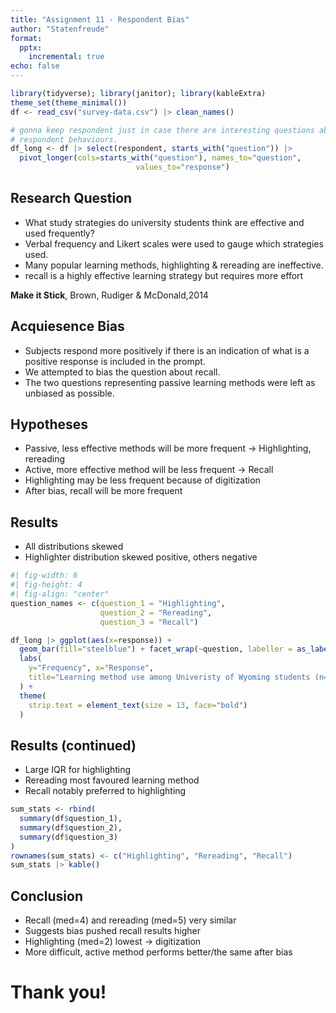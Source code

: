 ```yaml
---
title: "Assignment 11 - Respondent Bias"
author: "Statenfreude"
format: 
  pptx: 
    incremental: true
echo: false
---
```


```r
library(tidyverse); library(janitor); library(kableExtra)
theme_set(theme_minimal())
df <- read_csv("survey-data.csv") |> clean_names()

# gonna keep respondent just in case there are interesting questions about
# respondent behaviours.
df_long <- df |> select(respondent, starts_with("question")) |> 
  pivot_longer(cols=starts_with("question"), names_to="question", 
                            values_to="response")
```   

## Research Question
- What study strategies do university students think are effective and used frequently?  
- Verbal frequency and Likert scales were used to gauge which strategies used. 
- Many popular learning methods, highlighting & rereading are ineffective.  
- recall is a highly effective learning strategy but requires more effort

**Make it Stick**, $\text{Brown, Rudiger & McDonald,2014}$

## Acquiesence Bias
- Subjects respond more positively if there is an indication of what is a positive response
is included in the prompt.  
- We attempted to bias the question about recall.  
- The two questions representing passive learning methods were left as unbiased as possible.  

## Hypotheses
- Passive, less effective methods will be more frequent $\to$ Highlighting, rereading  
- Active, more effective method will be less frequent $\to$ Recall  
- Highlighting may be less frequent because of digitization  
- After bias, recall will be more frequent

## Results
- All distributions skewed  
- Highlighter distribution skewed positive, others negative
```r
#| fig-width: 6
#| fig-height: 4
#| fig-align: "center"
question_names <- c(question_1 = "Highlighting",
                    question_2 = "Rereading",
                    question_3 = "Recall")

df_long |> ggplot(aes(x=response)) + 
  geom_bar(fill="steelblue") + facet_wrap(~question, labeller = as_labeller(question_names)) +
  labs(
    y="Frequency", x="Response",
    title="Learning method use among Univeristy of Wyoming students (n=40)"
  ) +
  theme(
    strip.text = element_text(size = 13, face="bold")
  )
```

## Results (continued)
- Large IQR for highlighting  
- Rereading most favoured learning method
- Recall notably preferred to highlighting

```r
sum_stats <- rbind(
  summary(df$question_1),
  summary(df$question_2),
  summary(df$question_3)  
) 
rownames(sum_stats) <- c("Highlighting", "Rereading", "Recall")
sum_stats |> kable()
```

## Conclusion
- Recall (med=4) and rereading (med=5) very similar  
- Suggests bias pushed recall results higher  
- Highlighting (med=2) lowest $\to$ digitization  
- More difficult, active method performs better/the same after bias

# Thank you!